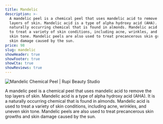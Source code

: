 ```yaml
---
title: Mandelic
description: >-
  A mandelic peel is a chemical peel that uses mandelic acid to remove the top
  layers of skin. Mandelic acid is a type of alpha hydroxy acid (AHA). It is a
  naturally occurring chemical that is found in almonds. Mandelic acid is used
  to treat a variety of skin conditions, including acne, wrinkles, and uneven
  skin tone. Mandelic peels are also used to treat precancerous skin growths and
  skin damage caused by the sun.
price: 98
slug: mandelic
showHeader: true
showFooter: true
showCta: true
showReviews: true
---
```


![Mandelic Chemical Peel | Rupi Beauty Studio](/uploads/services/chemical-peels.webp 'Mandelic Chemical Peel | Rupi Beauty Studio')

A mandelic peel is a chemical peel that uses mandelic acid to remove the top layers of skin. Mandelic acid is a type of alpha hydroxy acid (AHA). It is a naturally occurring chemical that is found in almonds. Mandelic acid is used to treat a variety of skin conditions, including acne, wrinkles, and uneven skin tone. Mandelic peels are also used to treat precancerous skin growths and skin damage caused by the sun.
